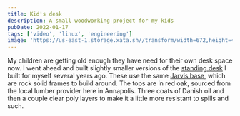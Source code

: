 ```yaml
---
title: Kid's desk
description: A small woodworking project for my kids
pubDate: 2022-01-17
tags: ['video', 'linux', 'engineering']
image: 'https://us-east-1.storage.xata.sh//transform/width=672,height=448,fit=cover,gravity=auto,format=webp/dq1n69fjgp6u77e3b2n3hopgt8'
---
```



My children are getting old enough they have need for their own desk space now. I went ahead and built slightly smaller versions of the [standing desk](/posts/standing-desk) I built for myself several years ago. These use the same [Jarvis base](https://www.fully.com/standing-desks/jarvis/jarvis-frame-only.html), which are rock solid frames to build around. The tops are in red oak, sourced from the local lumber provider here in Annapolis. Three coats of Danish oil and then a couple clear poly layers to make it a little more resistant to spills and such.

<Gallery folder="kidsdesk" count={9} />
